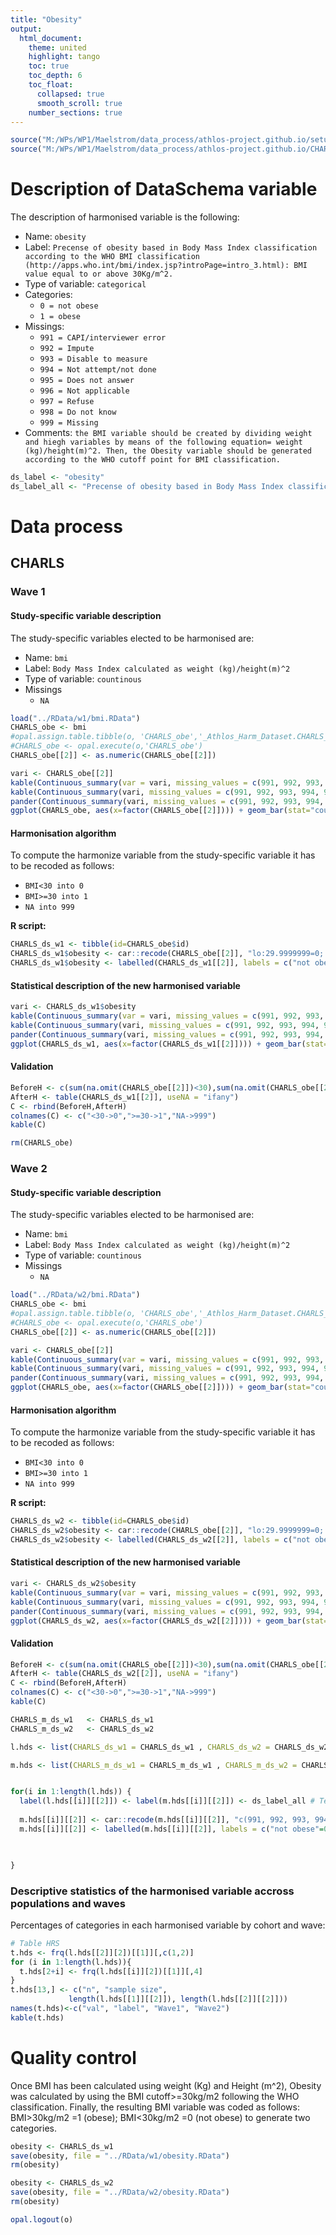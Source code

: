 ```yaml
---
title: "Obesity"
output: 
  html_document:
    theme: united
    highlight: tango
    toc: true
    toc_depth: 6
    toc_float:
      collapsed: true
      smooth_scroll: true
    number_sections: true
---
```


<!-- ########################################################## --> 

<!-- # Installation, loading packages -->
<!-- **R script:** -->



```r
source("M:/WPs/WP1/Maelstrom/data_process/athlos-project.github.io/setup_albert.r")
source("M:/WPs/WP1/Maelstrom/data_process/athlos-project.github.io/CHARLS/CHARLS_ids.r")
```

<!-- ########################################################## --> 

# Description of DataSchema variable 

The description of harmonised variable is the following:

* Name: `obesity`
* Label: `Precense of obesity based in Body Mass Index classification according to the WHO BMI classification (http://apps.who.int/bmi/index.jsp?introPage=intro_3.html): BMI value equal to or above 30Kg/m^2.`
* Type of variable: `categorical`
* Categories: 
    + `0 = not obese`
    + `1 = obese`
* Missings: 
    + `991 = CAPI/interviewer error`
    + `992 = Impute`
    + `993 = Disable to measure`
    + `994 = Not attempt/not done`
    + `995 = Does not answer`
    + `996 = Not applicable`
    + `997 = Refuse`
    + `998 = Do not know`
    + `999 = Missing`
* Comments: `the BMI variable should be created by dividing weight and hiegh variables by means of the following equation= weight (kg)/height(m)^2. Then, the Obesity variable should be generated according to the WHO cutoff point for BMI classification.`



```r
ds_label <- "obesity"
ds_label_all <- "Precense of obesity based in Body Mass Index classification according to the WHO BMI classification (http://apps.who.int/bmi/index.jsp?introPage=intro_3.html): BMI value equal to or above 30Kg/m^2"
```

# Data process

## CHARLS

### Wave 1 

#### Study-specific variable description

The study-specific variables elected to be harmonised are:

* Name: `bmi`
* Label: `Body Mass Index calculated as weight (kg)/height(m)^2`
* Type of variable: `countinous`
* Missings
   + `NA` 

```r
load("../RData/w1/bmi.RData")
CHARLS_obe <- bmi
#opal.assign.table.tibble(o, 'CHARLS_obe','_Athlos_Harm_Dataset.CHARLS_m_ds_w1', variables=list('bmi'), missings = TRUE)
#CHARLS_obe <- opal.execute(o,'CHARLS_obe')
CHARLS_obe[[2]] <- as.numeric(CHARLS_obe[[2]])
```

```r
vari <- CHARLS_obe[[2]]
kable(Continuous_summary(var = vari, missing_values = c(991, 992, 993, 994, 995, 996, 997, 998, 999))[3], caption = ds_label)
kable(Continuous_summary(vari, missing_values = c(991, 992, 993, 994, 995, 996, 997, 998, 999))[2], caption = "Values")
pander(Continuous_summary(vari, missing_values = c(991, 992, 993, 994, 995, 996, 997, 998, 999))$summary, caption = "Summary")
ggplot(CHARLS_obe, aes(x=factor(CHARLS_obe[[2]]))) + geom_bar(stat="count", width=0.4, fill="steelblue") + xlab("BMI") + ylab("Frequency")
```

#### Harmonisation algorithm

To compute the harmonize variable from the study-specific variable it has to be recoded as follows:

* `BMI<30 into 0` 
* `BMI>=30 into 1`
* `NA into 999`

**R script:**

```r
CHARLS_ds_w1 <- tibble(id=CHARLS_obe$id)
CHARLS_ds_w1$obesity <- car::recode(CHARLS_obe[[2]], "lo:29.9999999=0; 30:hi=1; NA=999")
CHARLS_ds_w1$obesity <- labelled(CHARLS_ds_w1[[2]], labels = c("not obese"=0, "obese"=1,  "Missing"=999, "Do not know"=998, "Refuse"=997, "Not applicable"=996, "Does not answer"=995,  "Not attempt not done"=994, "Disable to measure"=993, "Impute"=992, "CAPI interviewer error"=991))
```

#### Statistical description of the new harmonised variable
```r
vari <- CHARLS_ds_w1$obesity
kable(Continuous_summary(var = vari, missing_values = c(991, 992, 993, 994, 995, 996, 997, 998, 999))[3], caption = ds_label)
kable(Continuous_summary(vari, missing_values = c(991, 992, 993, 994, 995, 996, 997, 998, 999))[2], caption = "Values")
pander(Continuous_summary(vari, missing_values = c(991, 992, 993, 994, 995, 996, 997, 998, 999))$summary, caption = "Summary")
ggplot(CHARLS_ds_w1, aes(x=factor(CHARLS_ds_w1[[2]]))) + geom_bar(stat="count", width=0.4, fill="steelblue") + xlab("Obesity") + ylab("Frequency")
```

#### Validation
```r
BeforeH <- c(sum(na.omit(CHARLS_obe[[2]])<30),sum(na.omit(CHARLS_obe[[2]])>=30), sum(is.na(CHARLS_obe[[2]])))
AfterH <- table(CHARLS_ds_w1[[2]], useNA = "ifany")
C <- rbind(BeforeH,AfterH)
colnames(C) <- c("<30->0",">=30->1","NA->999") 
kable(C)
```



```r
rm(CHARLS_obe)
```


### Wave 2

#### Study-specific variable description

The study-specific variables elected to be harmonised are:

* Name: `bmi`
* Label: `Body Mass Index calculated as weight (kg)/height(m)^2`
* Type of variable: `countinous`
* Missings
   + `NA` 

```r
load("../RData/w2/bmi.RData")
CHARLS_obe <- bmi
#opal.assign.table.tibble(o, 'CHARLS_obe','_Athlos_Harm_Dataset.CHARLS_m_ds_w2', variables=list('bmi'), missings = TRUE)
#CHARLS_obe <- opal.execute(o,'CHARLS_obe')
CHARLS_obe[[2]] <- as.numeric(CHARLS_obe[[2]])
```

```r
vari <- CHARLS_obe[[2]]
kable(Continuous_summary(var = vari, missing_values = c(991, 992, 993, 994, 995, 996, 997, 998, 999))[3], caption = ds_label)
kable(Continuous_summary(vari, missing_values = c(991, 992, 993, 994, 995, 996, 997, 998, 999))[2], caption = "Values")
pander(Continuous_summary(vari, missing_values = c(991, 992, 993, 994, 995, 996, 997, 998, 999))$summary, caption = "Summary")
ggplot(CHARLS_obe, aes(x=factor(CHARLS_obe[[2]]))) + geom_bar(stat="count", width=0.4, fill="steelblue") + xlab("BMI") + ylab("Frequency")
```

#### Harmonisation algorithm

To compute the harmonize variable from the study-specific variable it has to be recoded as follows:

* `BMI<30 into 0` 
* `BMI>=30 into 1`
* `NA into 999`

**R script:**

```r
CHARLS_ds_w2 <- tibble(id=CHARLS_obe$id)
CHARLS_ds_w2$obesity <- car::recode(CHARLS_obe[[2]], "lo:29.9999999=0; 30:hi=1; NA=999")
CHARLS_ds_w2$obesity <- labelled(CHARLS_ds_w2[[2]], labels = c("not obese"=0, "obese"=1,  "Missing"=999, "Do not know"=998, "Refuse"=997, "Not applicable"=996, "Does not answer"=995,  "Not attempt not done"=994, "Disable to measure"=993, "Impute"=992, "CAPI interviewer error"=991))
```

#### Statistical description of the new harmonised variable
```r
vari <- CHARLS_ds_w2$obesity
kable(Continuous_summary(var = vari, missing_values = c(991, 992, 993, 994, 995, 996, 997, 998, 999))[3], caption = ds_label)
kable(Continuous_summary(vari, missing_values = c(991, 992, 993, 994, 995, 996, 997, 998, 999))[2], caption = "Values")
pander(Continuous_summary(vari, missing_values = c(991, 992, 993, 994, 995, 996, 997, 998, 999))$summary, caption = "Summary")
ggplot(CHARLS_ds_w2, aes(x=factor(CHARLS_ds_w2[[2]]))) + geom_bar(stat="count", width=0.4, fill="steelblue") + xlab("Obesity") + ylab("Frequency")
```

#### Validation
```r
BeforeH <- c(sum(na.omit(CHARLS_obe[[2]])<30),sum(na.omit(CHARLS_obe[[2]])>=30), sum(is.na(CHARLS_obe[[2]])))
AfterH <- table(CHARLS_ds_w2[[2]], useNA = "ifany")
C <- rbind(BeforeH,AfterH)
colnames(C) <- c("<30->0",">=30->1","NA->999") 
kable(C)
```




<!--- ############################################### Import to OPAL ###########################################-->
```r
CHARLS_m_ds_w1   <- CHARLS_ds_w1
CHARLS_m_ds_w2   <- CHARLS_ds_w2

l.hds <- list(CHARLS_ds_w1 = CHARLS_ds_w1 , CHARLS_ds_w2 = CHARLS_ds_w2)

m.hds <- list(CHARLS_m_ds_w1 = CHARLS_m_ds_w1 , CHARLS_m_ds_w2 = CHARLS_m_ds_w2)


for(i in 1:length(l.hds)) {
  label(l.hds[[i]][[2]]) <- label(m.hds[[i]][[2]]) <- ds_label_all # Text value assigned at the DS description, at the top.
    
  m.hds[[i]][[2]] <- car::recode(m.hds[[i]][[2]], "c(991, 992, 993, 994, 995, 996, 997,998, 999)=NA")
  m.hds[[i]][[2]] <- labelled(m.hds[[i]][[2]], labels = c("not obese"=0, "obese"=1))

 

}

```


### Descriptive statistics of the harmonised variable accross populations and waves

Percentages of categories in each harmonised variable by cohort and wave:

```r

# Table HRS
t.hds <- frq(l.hds[[2]][2])[[1]][,c(1,2)] 
for (i in 1:length(l.hds)){
  t.hds[2+i] <- frq(l.hds[[i]][2])[[1]][,4] 
}
t.hds[13,] <- c("n", "sample size", 
             length(l.hds[[1]][[2]]), length(l.hds[[2]][[2]]))
names(t.hds)<-c("val", "label", "Wave1", "Wave2")
kable(t.hds)
```

# Quality control
Once BMI has been calculated using weight (Kg) and Height (m^2),
Obesity was calculated by using the BMI cutoff>=30kg/m2 following the WHO 
classification. Finally, the resulting BMI variable was coded as follows: 
BMI>30kg/m2 =1 (obese); BMI<30kg/m2 =0 (not obese) to generate two categories.

```r
obesity <- CHARLS_ds_w1
save(obesity, file = "../RData/w1/obesity.RData")
rm(obesity)

obesity <- CHARLS_ds_w2
save(obesity, file = "../RData/w2/obesity.RData")
rm(obesity)
```

```r
opal.logout(o)
```



